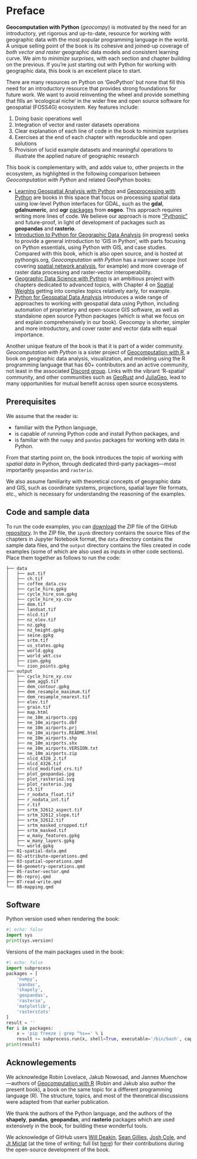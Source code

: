 
# Preface {.unnumbered}

**Geocomputation with Python** (*geocompy*) is motivated by the need for an introductory, yet rigorous and up-to-date, resource for working with geographic data with the most popular programming language in the world.
A unique selling point of the book is its cohesive and joined-up coverage of *both vector and raster* geographic data models and consistent learning curve.
We aim to *minimize surprises*, with each section and chapter building on the previous.
If you're just starting out with Python for working with geographic data, this book is an excellent place to start.

There are many resources on Python on 'GeoPython' but none that fill this need for an introductory resource that provides strong foundations for future work.
We want to avoid reinventing the wheel and provide something that fills an 'ecological niche' in the wider free and open source software for geospatial (FOSS4G) ecosystem.
Key features include:

1.  Doing basic operations well
2.  Integration of vector and raster datasets operations
3.  Clear explanation of each line of code in the book to minimize surprises
4.  Exercises at the end of each chapter with reproducible and open solutions
5.  Provision of lucid example datasets and meaningful operations to illustrate the applied nature of geographic research

This book is complementary with, and adds value to, other projects in the ecosystem, as highlighted in the following comparison between *Geocomputation with Python* and related GeoPython books:

-   [Learning Geospatial Analysis with Python](https://www.packtpub.com/product/learning-geospatial-analysis-with-python/9781783281138) and [Geoprocessing with Python](https://www.manning.com/books/geoprocessing-with-python) are books in this space that focus on processing spatial data using low-level Python interfaces for GDAL, such as the **gdal**, **gdalnumeric**, and **ogr** [packages](https://gdal.org/api/python_bindings.html) from **osgeo**. This approach requires writing more lines of code. We believe our approach is more ["Pythonic"](https://rasterio.readthedocs.io/en/latest/intro.html#philosophy) and future-proof, in light of development of packages such as **geopandas** and **rasterio**.
-   [Introduction to Python for Geographic Data Analysis](https://pythongis.org/) (in progress) seeks to provide a general introduction to 'GIS in Python', with parts focusing on Python essentials, using Python with GIS, and case studies. Compared with this book, which is also open source, and is hosted at pythongis.org, *Geocomputation with Python* has a narrower scope (not covering [spatial network analysis](https://pythongis.org/part3/chapter-11/index.html), for example) and more coverage of raster data processing and raster-vector interoperability.
-   [Geographic Data Science with Python](https://geographicdata.science/book/intro.html) is an ambitious project with chapters dedicated to advanced topics, with Chapter 4 on [Spatial Weights](https://geographicdata.science/book/notebooks/04_spatial_weights.html) getting into complex topics relatively early, for example.
-   [Python for Geospatial Data Analysis](https://www.oreilly.com/library/view/python-for-geospatial/9781098104788/) introduces a wide range of approaches to working with geospatial data using Python, including automation of proprietary and open-source GIS software, as well as standalone open source Python packages (which is what we focus on and explain comprehensively in our book). Geocompy is shorter, simpler and more introductory, and cover raster and vector data with equal importance.

Another unique feature of the book is that it is part of a wider community.
*Geocomputation with Python* is a sister project of [Geocomputation with R](https://r.geocompx.org/), a book on geographic data analysis, visualization, and modeling using the R programming language that has 60+ contributors and an active community, not least in the associated [Discord group](https://discord.gg/PMztXYgNxp).
Links with the vibrant 'R-spatial' community, and other communities such as [GeoRust](https://georust.org/) and [JuliaGeo](https://juliageo.org/), lead to many opportunities for mutual benefit across open source ecosystems.

## Prerequisites

We assume that the reader is: 

* familiar with the Python language, 
* is capable of running Python code and install Python packages, and 
* is familiar with the `numpy` and `pandas` packages for working with data in Python. 

From that starting point on, the book introduces the topic of working with *spatial data* in Python, through dedicated third-party packages---most importantly `geopandas` and `rasterio`. 

We also assume familiarity with theoretical concepts of geographic data and GIS, such as coordinate systems, projections, spatial layer file formats, etc., which is necessary for understanding the reasoning of the examples.

## Code and sample data

To run the code examples, you can [download](https://github.com/geocompx/geocompy/zipball/master) the ZIP file of the GitHub [repository](https://github.com/geocompx/geocompy/). In the ZIP file, the `ipynb` directory contains the source files of the chapters in Jupyter Notebook format, the `data` directory contains the sample data files, and the `output` directory contains the files created in code examples (some of which are also used as inputs in other code sections). Place them together as follows to run the code:

```text
├── data
│   ├── aut.tif
│   ├── ch.tif
│   ├── coffee_data.csv
│   ├── cycle_hire.gpkg
│   ├── cycle_hire_osm.gpkg
│   ├── cycle_hire_xy.csv
│   ├── dem.tif
│   ├── landsat.tif
│   ├── nlcd.tif
│   ├── nz_elev.tif
│   ├── nz.gpkg
│   ├── nz_height.gpkg
│   ├── seine.gpkg
│   ├── srtm.tif
│   ├── us_states.gpkg
│   ├── world.gpkg
│   ├── world_wkt.csv
│   ├── zion.gpkg
│   └── zion_points.gpkg
├── output
│   ├── cycle_hire_xy.csv
│   ├── dem_agg5.tif
│   ├── dem_contour.gpkg
│   ├── dem_resample_maximum.tif
│   ├── dem_resample_nearest.tif
│   ├── elev.tif
│   ├── grain.tif
│   ├── map.html
│   ├── ne_10m_airports.cpg
│   ├── ne_10m_airports.dbf
│   ├── ne_10m_airports.prj
│   ├── ne_10m_airports.README.html
│   ├── ne_10m_airports.shp
│   ├── ne_10m_airports.shx
│   ├── ne_10m_airports.VERSION.txt
│   ├── ne_10m_airports.zip
│   ├── nlcd_4326_2.tif
│   ├── nlcd_4326.tif
│   ├── nlcd_modified_crs.tif
│   ├── plot_geopandas.jpg
│   ├── plot_rasterio2.svg
│   ├── plot_rasterio.jpg
│   ├── r3.tif
│   ├── r_nodata_float.tif
│   ├── r_nodata_int.tif
│   ├── r.tif
│   ├── srtm_32612_aspect.tif
│   ├── srtm_32612_slope.tif
│   ├── srtm_32612.tif
│   ├── srtm_masked_cropped.tif
│   ├── srtm_masked.tif
│   ├── w_many_features.gpkg
│   ├── w_many_layers.gpkg
│   └── world.gpkg
├── 01-spatial-data.qmd
├── 02-attribute-operations.qmd
├── 03-spatial-operations.qmd
├── 04-geometry-operations.qmd
├── 05-raster-vector.qmd
├── 06-reproj.qmd
├── 07-read-write.qmd
└── 08-mapping.qmd
```

## Software

Python version used when rendering the book:

```python
#| echo: false
import sys
print(sys.version)
```

Versions of the main packages used in the book:

```python
#| echo: false
import subprocess
packages = [
    'numpy',
    'pandas',
    'shapely',
    'geopandas',
    'rasterio',
    'matplotlib',
    'rasterstats'
]
result = ''
for i in packages:
    x = 'pip freeze | grep ^%s==' % i
    result += subprocess.run(x, shell=True, executable='/bin/bash', capture_output=True, text=True).stdout
print(result)
```

## Acknowlegements

We acknowledge Robin Lovelace, Jakub Nowosad, and Jannes Muenchow---authors of [Geocomputation with R](https://r.geocompx.org/) (Robin and Jakub also author the present book), a book on the same topic for a different programming language (R). The structure, topics, and most of the theoretical discussions were adapted from that earlier publication. 

We thank the authors of the Python language, and the authors of the **shapely**, **pandas**, **geopandas**, and **rasterio** packages which are used extensively in the book, for building these wonderful tools. 

We acknowledge of GitHub users [Will Deakin](https://github.com/anisotropi4), [Sean Gillies](https://github.com/sgillies), [Josh Cole](https://github.com/JoshCole-DTA), and [Jt Miclat](https://github.com/jtmiclat) (at the time of writing; full list [here](https://github.com/geocompx/geocompy/graphs/contributors)) for their contributions during the open-source development of the book.